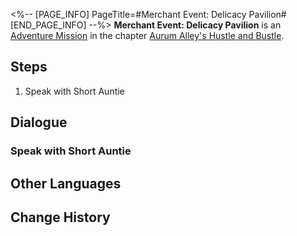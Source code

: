 <%-- [PAGE_INFO]
PageTitle=#Merchant Event: Delicacy Pavilion#
[END_PAGE_INFO] --%>
{{Stub|Dialogue, characters, and location(s)}}
{{Mission Infobox
|id            = 8003243
|title         = 
|image         = Mission Merchant Event: Delicacy Pavilion.png
|type          = Adventure
|event_name    = 
|chapter       = Aurum Alley's Hustle and Bustle
|requirements  = [[Adventure Mission]] ''[[Merchant Event: Delicacy Pavilion]]'' completed
|summary       = <!--official mission summary from Fate's Atlas-->
|characters    = <!--characters that appear in this mission-->
|startLocation = <!--location as it intially appears on the mission screen-->
|world         = <!--i.e. Penacony-->
|area          = <!--i.e. A Child's Dream-->
|prev          = 
|next          = 
|exp           = 
|credits       = 20000
|stellarJade   = 
|other         = {{Card List|Lost Crystal*2|delim=;}}
}}
'''Merchant Event: Delicacy Pavilion''' is an [[Adventure Mission]] in the chapter [[Aurum Alley's Hustle and Bustle]].

==Steps==
# Speak with Short Auntie

<!--
==Gameplay Notes==

--><!--
==Trial Character==

-->
==Dialogue==
{{Stub Dialogue}}
===Speak with Short Auntie===
{{Mission Description|type=adventure|location=<!--to be added-->|In order to revitalize Aurum Alley, the merchant guild aims to fully utilize the docks' logistics capacity and establish close collaborations with the stores in the alley.<br />The guild has sent you to persuade Short Auntie, owner of Delicacy Pavilion, to establish a partnership with the guild. However, Short Auntie has encountered some troubles at the moment...}}
{{Dialogue Start}}
:{{tx}}
{{Dialogue End}}

==Other Languages==
{{Other Languages
|en   = Merchant Event: Delicacy Pavilion
|zhs  = 商铺事件•美馔阁
|zht  = 商鋪事件•美饌閣
|ja   = 店舗イベント・美饌閣
|ko   = 상점 사건•미선각
|es   = Evento de tienda: Pabellón de las Delicias
|fr   = Événement de magasin : Pavillon des délices
|ru   = Событие магазина: «Дворец яств»
|th   = อิเวนต์ร้านค้า: Delicacy Pavilion
|vi   = Sự Kiện Cửa Tiệm - Quán Ngon
|de   = Händlerereignis: Delikatessenpavillon
|id   = Event Toko: Delicacy Pavilion
|pt   = Evento de Comerciante: Pavilhão das Iguarias
}}

==Change History==
{{Change History|1.3}}
